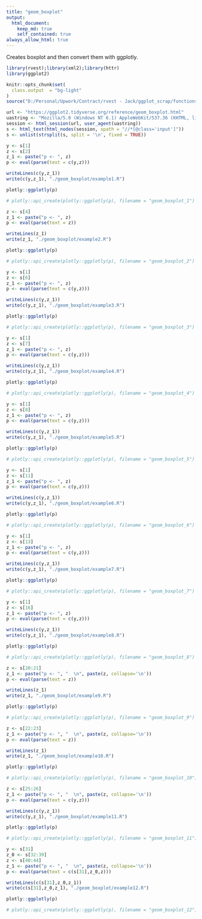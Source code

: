 ```yaml
---
title: "geom_boxplot"
output: 
  html_document:
    keep_md: true
    self_contained: true
always_allow_html: true
---
```


Creates boxplot and then convert them with ggplotly.

```r
library(rvest);library(xml2);library(httr)
library(ggplot2)

knitr::opts_chunk$set(
  class.output  = "bg-light"
)
source("D:/Personal/Upwork/Contract/rvest - Jack/ggplot_scrap/functions.R")
```

```r
url <- "https://ggplot2.tidyverse.org/reference/geom_boxplot.html"
uastring <- "Mozilla/5.0 (Windows NT 6.1) AppleWebKit/537.36 (KHTML, like Gecko) Chrome/88.0.4324.190 Safari/537.36"
session <- html_session(url, user_agent(uastring))
s <- html_text(html_nodes(session, xpath = "//*[@class='input']"))
s <- unlist(strsplit(s, split = '\n', fixed = TRUE))
```

```r
y <- s[1]
z <- s[2]
z_1 <- paste("p <- ", z)
p <- eval(parse(text = c(y,z)))
```

```r
writeLines(c(y,z_1))
write(c(y,z_1), "./geom_boxplot/example1.R")
```

```r
plotly::ggplotly(p)
```

```r
# plotly::api_create(plotly::ggplotly(p), filename = "geom_boxplot_1")
```

```r
z <- s[4]
z_1 <- paste("p <- ", z)
p <- eval(parse(text = z))
```

```r
writeLines(z_1)
write(z_1, "./geom_boxplot/example2.R")
```

```r
plotly::ggplotly(p)
```

```r
# plotly::api_create(plotly::ggplotly(p), filename = "geom_boxplot_2")
```

```r
y <- s[1]
z <- s[6]
z_1 <- paste("p <- ", z)
p <- eval(parse(text = c(y,z)))
```

```r
writeLines(c(y,z_1))
write(c(y,z_1), "./geom_boxplot/example3.R")
```

```r
plotly::ggplotly(p)
```

```r
# plotly::api_create(plotly::ggplotly(p), filename = "geom_boxplot_3")
```

```r
y <- s[1]
z <- s[7]
z_1 <- paste("p <- ", z)
p <- eval(parse(text = c(y,z)))
```

```r
writeLines(c(y,z_1))
write(c(y,z_1), "./geom_boxplot/example4.R")
```

```r
plotly::ggplotly(p)
```

```r
# plotly::api_create(plotly::ggplotly(p), filename = "geom_boxplot_4")
```

```r
y <- s[1]
z <- s[8]
z_1 <- paste("p <- ", z)
p <- eval(parse(text = c(y,z)))
```

```r
writeLines(c(y,z_1))
write(c(y,z_1), "./geom_boxplot/example5.R")
```

```r
plotly::ggplotly(p)
```

```r
# plotly::api_create(plotly::ggplotly(p), filename = "geom_boxplot_5")
```

```r
y <- s[1]
z <- s[11]
z_1 <- paste("p <- ", z)
p <- eval(parse(text = c(y,z)))
```

```r
writeLines(c(y,z_1))
write(c(y,z_1), "./geom_boxplot/example6.R")
```

```r
plotly::ggplotly(p)
```

```r
# plotly::api_create(plotly::ggplotly(p), filename = "geom_boxplot_6")
```

```r
y <- s[1]
z <- s[13]
z_1 <- paste("p <- ", z)
p <- eval(parse(text = c(y,z)))
```

```r
writeLines(c(y,z_1))
write(c(y,z_1), "./geom_boxplot/example7.R")
```

```r
plotly::ggplotly(p)
```

```r
# plotly::api_create(plotly::ggplotly(p), filename = "geom_boxplot_7")
```

```r
y <- s[1]
z <- s[16]
z_1 <- paste("p <- ", z)
p <- eval(parse(text = c(y,z)))
```

```r
writeLines(c(y,z_1))
write(c(y,z_1), "./geom_boxplot/example8.R")
```

```r
plotly::ggplotly(p)
```

```r
# plotly::api_create(plotly::ggplotly(p), filename = "geom_boxplot_8")
```

```r
z <- s[20:21]
z_1 <- paste("p <- ", "  \n", paste(z, collapse='\n'))
p <- eval(parse(text = z))
```

```r
writeLines(z_1)
write(z_1, "./geom_boxplot/example9.R")
```

```r
plotly::ggplotly(p)
```

```r
# plotly::api_create(plotly::ggplotly(p), filename = "geom_boxplot_9")
```

```r
z <- s[22:23]
z_1 <- paste("p <- ", "  \n", paste(z, collapse='\n'))
p <- eval(parse(text = z))
```

```r
writeLines(z_1)
write(z_1, "./geom_boxplot/example10.R")
```

```r
plotly::ggplotly(p)
```

```r
# plotly::api_create(plotly::ggplotly(p), filename = "geom_boxplot_10")
```

```r
z <- s[25:26]
z_1 <- paste("p <- ", "  \n", paste(z, collapse='\n'))
p <- eval(parse(text = c(y,z)))
```

```r
writeLines(c(y,z_1))
write(c(y,z_1), "./geom_boxplot/example11.R")
```

```r
plotly::ggplotly(p)
```

```r
# plotly::api_create(plotly::ggplotly(p), filename = "geom_boxplot_11")
```

```r
y <- s[31]
z_0 <- s[32:39]
z <- s[40:44]
z_1 <- paste("p <- ", "  \n", paste(z, collapse='\n'))
p <- eval(parse(text = c(s[31],z_0,z)))
```

```r
writeLines(c(s[31],z_0,z_1))
write(c(s[31],z_0,z_1), "./geom_boxplot/example12.R")
```

```r
plotly::ggplotly(p)
```

```r
# plotly::api_create(plotly::ggplotly(p), filename = "geom_boxplot_12")
```